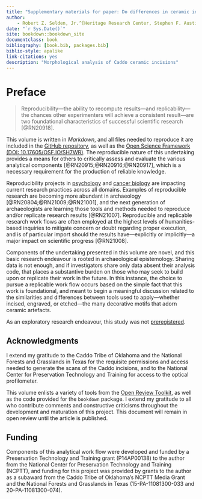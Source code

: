 ```yaml
--- 
title: "Supplementary materials for paper: Do differences in ceramic incision morphology provide inference to a common toolkit?"
author: 
    - Robert Z. Selden, Jr.^[Heritage Research Center, Stephen F. Austin State University; Virtual Curation Laboratory, Virginia Commonwealth University; and Cultural Heritage Department, Jean Monnet University, zselden@sfasu.edu]
date: "`r Sys.Date()`"
site: bookdown::bookdown_site
documentclass: book
bibliography: [book.bib, packages.bib]
biblio-style: apalike
link-citations: yes
description: "Morphological analysis of Caddo ceramic incisions"
---
```


# Preface {-}

>Reproducibility—the ability to recompute results—and replicability—the chances other experimenters will achieve a consistent result—are two foundational characteristics of successful scientific research [@RN20918].

This volume is written in _Markdown_, and all files needed to reproduce it are included in the [GitHub repository](https://github.com/aksel-blaise/incision), as well as the [Open Science Framework (DOI: 10.17605/OSF.IO/SH7WR)](https://osf.io/sh7wr/). The reproducible nature of this undertaking provides a means for others to critically assess and evaluate the various analytical components [@RN20915;@RN20916;@RN20917], which is a necessary requirement for the production of reliable knowledge.

Reproducibility projects in [psychology](https://osf.io/ezcuj/) and [cancer biology](https://www.cos.io/rpcb) are impacting current research practices across all domains. Examples of reproducible research are becoming more abundant in archaeology [@RN20804;@RN21009;@RN21001], and the next generation of archaeologists are learning those tools and methods needed to reproduce and/or replicate research results [@RN21007]. Reproducible and replicable research work flows are often employed at the highest levels of humanities-based inquiries to mitigate concern or doubt regarding proper execution, and is of particular import should the results have—explicitly or implicitly—a major impact on scientific progress [@RN21008].

Components of the undertaking presented in this volume are novel, and this basic research endeavour is rooted in archaeological epistemology. Sharing data is not enough, and if investigators share only data absent their analysis code, that places a substantive burden on those who may seek to build upon or replicate their work in the future. In this instance, the choice to pursue a replicable work flow occurs based on the simple fact that this work is foundational, and meant to begin a meaningful discussion related to the similarities and differences between tools used to apply—whether incised, engraved, or etched—the many decorative motifs that adorn ceramic artefacts.

As an exploratory research endeavour, this study was not [preregistered](https://www.cos.io/prereg).

## Acknowledgments

I extend my gratitude to the Caddo Tribe of Oklahoma and the National Forests and Grasslands in Texas for the requisite permissions and access needed to generate the scans of the Caddo incisions, and to the National Center for Preservation Technology and Training for access to the optical profilometer. 

This volume enlists a variety of tools from the [Open Review Toolkit](https://www.openreviewtoolkit.org/), as well as the code provided for the `bookdown` package. I extend my gratitude to all who contribute comments and constructive criticisms throughout the development and maturation of this project. This document will remain in open review until the article is published.

## Funding

Components of this analytical work flow were developed and funded by a Preservation Technology and Training grant (P14AP00138) to the author from the National Center for Preservation Technology and Training (NCPTT), and funding for this project was provided by grants to the author as a subaward from the Caddo Tribe of Oklahoma's NCPTT Media Grant and the National Forests and Grasslands in Texas (15-PA-11081300-033 and 20-PA-11081300-074).
